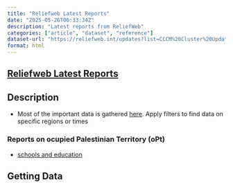 ```yaml
---
title: "Reliefweb Latest Reports"
date: "2025-05-26T06:33:34Z"
description: "Latest reports from ReliefWeb"
categories: ["article", "dataset", "reference"]
dataset-url: "https://reliefweb.int/updates?list=CCCM%20Cluster%20Updates&advanced-search=%28S9677%29"
format: html
---
```


## [Reliefweb Latest Reports](https://reliefweb.int/updates)

## Description

- Most of the important data is gathered [here](https://reliefweb.int/updates). Apply filters to find data on specific regions or times

### Reports on ocupied Palestinian Territory (oPt)

- [schools and education](https://reliefweb.int/report/occupied-palestinian-territory/verification-damages-schools-based-proximity-damaged-sites-gaza-occupied-palestinian-territory-update-9-may-2025)

## Getting Data

